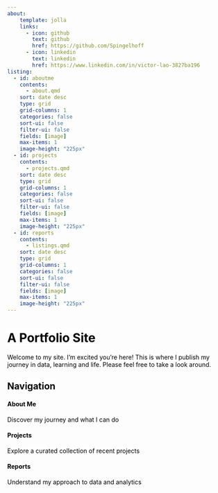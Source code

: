 ```yaml
---
about:
    template: jolla
    links: 
      - icon: github
        text: github
        href: https://github.com/Spingelhoff
      - icon: linkedin
        text: linkedin
        href: https://www.linkedin.com/in/victor-lao-3827ba196
listing:
  - id: aboutme
    contents: 
      - about.qmd
    sort: date desc
    type: grid
    grid-columns: 1
    categories: false
    sort-ui: false
    filter-ui: false
    fields: [image]
    max-items: 1
    image-height: "225px"
  - id: projects
    contents: 
      - projects.qmd
    sort: date desc
    type: grid
    grid-columns: 1
    categories: false
    sort-ui: false
    filter-ui: false
    fields: [image]
    max-items: 1
    image-height: "225px"
  - id: reports
    contents: 
      - listings.qmd
    sort: date desc
    type: grid
    grid-columns: 1
    categories: false
    sort-ui: false
    filter-ui: false
    fields: [image]
    max-items: 1
    image-height: "225px"
---
```


```{=html}
<style>
  body {
  background-image: url(TransactionNetworkMod.svg);
  background-size: cover;
  background-repeat: no-repeat;
  color: black;
}
</style>
```
# [A Portfolio Site]{style="background: white"}

[Welcome to my site. I'm excited you're here! This is where I publish my journey in data, learning and life. Please feel free to take a look around.]{style="background: white"}

## [Navigation]{style="background: white"}

::: grid
::: g-col-4
#### [About Me]{style="background: white"}

::: {#aboutme}
:::

[Discover my journey and what I can do]{style="background: white"}
:::

::: g-col-4
#### [Projects]{style="background: white"}

::: {#projects}
:::

[Explore a curated collection of recent projects]{style="background: white"}
:::

::: g-col-4
#### [Reports]{style="background: white"}

::: {#reports}
:::

[Understand my approach to data and analytics]{style="background: white"}
:::
:::
